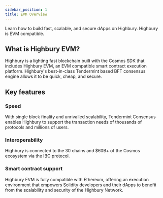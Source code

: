 ```yaml
---
sidebar_position: 1
title: EVM Overview
---
```


Learn how to build fast, scalable, and secure dApps on Highbury. Highbury is EVM compatible.

## What is Highbury EVM?

Highbury is a lighting fast blockchain built with the Cosmos SDK that includes Highbury EVM, an EVM compatible smart contract execution platform. Highbury's best-in-class Tendermint based BFT consensus engine allows it to be quick, cheap, and secure.

## Key features

### Speed

With single block finality and unrivalled scalability, Tendermint Consensus enables Highbury to support the transaction needs of thousands of protocols and millions of users.

### Interoperability

Highbury is connected to the 30 chains and \$60B+ of the Cosmos ecosystem via the IBC protocol.

### Smart contract support

Highbury EVM is fully compatible with Ethereum, offering an execution environment that empowers Solidity developers and their dApps to benefit from the scalability and security of the Highbury Network.
